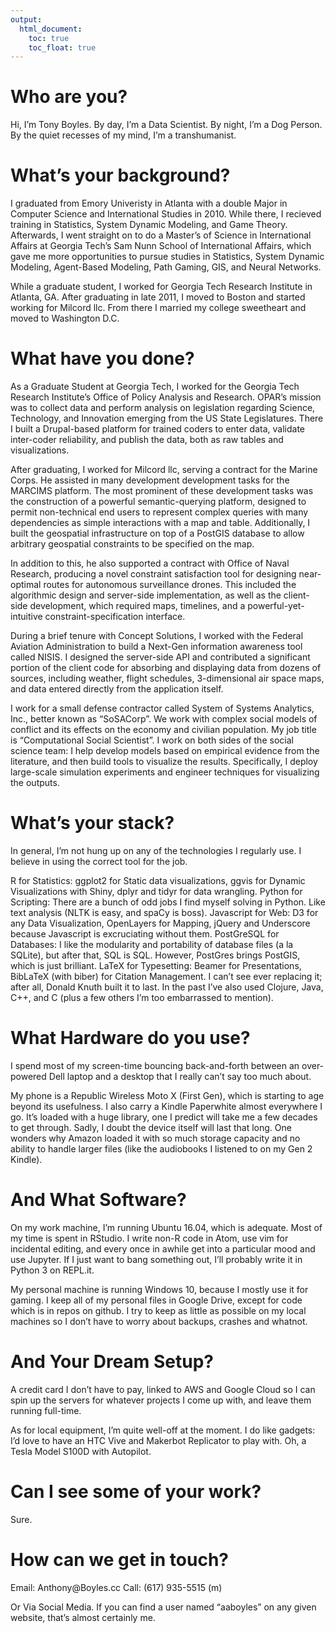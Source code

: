 ```yaml
---
output:
  html_document:
    toc: true
    toc_float: true
---
```


# Who are you?
Hi, I’m Tony Boyles. By day, I’m a Data Scientist. By night, I'm a Dog Person. By the quiet recesses of my mind, I'm a transhumanist.

# What's your background?
I graduated from Emory Univeristy in Atlanta with a double Major in Computer Science and International Studies in 2010. While there, I recieved training in Statistics, System Dynamic Modeling, and Game Theory. Afterwards, I went straight on to do a Master’s of Science in International Affairs at Georgia Tech’s Sam Nunn School of International Affairs, which gave me more opportunities to pursue studies in Statistics, System Dynamic Modeling, Agent-Based Modeling, Path Gaming, GIS, and Neural Networks.

While a graduate student, I worked for Georgia Tech Research Institute in Atlanta, GA. After graduating in late 2011, I moved to Boston and started working for Milcord llc. From there I married my college sweetheart and moved to Washington D.C.

# What have you done?
As a Graduate Student at Georgia Tech, I worked for the Georgia Tech Research Institute’s Office of Policy Analysis and Research. OPAR’s mission was to collect data and perform analysis on legislation regarding Science, Technology, and Innovation emerging from the US State Legislatures. There I built a Drupal-based platform for trained coders to enter data, validate inter-coder reliability, and publish the data, both as raw tables and visualizations.

After graduating, I worked for Milcord llc, serving a contract for the Marine Corps. He assisted in many development development tasks for the MARCIMS platform. The most prominent of these development tasks was the construction of a powerful semantic-querying platform, designed to permit non-technical end users to represent complex queries with many dependencies as simple interactions with a map and table. Additionally, I built the geospatial infrastructure on top of a PostGIS database to allow arbitrary geospatial constraints to be specified on the map.

In addition to this, he also supported a contract with Office of Naval Research, producing a novel constraint satisfaction tool for designing near-optimal routes for autonomous surveillance drones. This included the algorithmic design and server-side implementation, as well as the client-side development, which required maps, timelines, and a powerful-yet-intuitive constraint-specification interface.

During a brief tenure with Concept Solutions, I worked with the Federal Aviation Administration to build a Next-Gen information awareness tool called NISIS. I designed the server-side API and contributed a significant portion of the client code for absorbing and displaying data from dozens of sources, including weather, flight schedules, 3-dimensional air space maps, and data entered directly from the application itself.

I work for a small defense contractor called System of Systems Analytics, Inc., better known as “SoSACorp”. We work with complex social models of conflict and its effects on the economy and civilian population. My job title is “Computational Social Scientist”. I work on both sides of the social science team: I help develop models based on empirical evidence from the literature, and then build tools to visualize the results. Specifically, I deploy large-scale simulation experiments and engineer techniques for visualizing the outputs.

# What’s your stack?
In general, I’m not hung up on any of the technologies I regularly use. I believe in using the correct tool for the job.

R for Statistics: ggplot2 for Static data visualizations, ggvis for Dynamic Visualizations with Shiny, dplyr and tidyr for data wrangling.
Python for Scripting: There are a bunch of odd jobs I find myself solving in Python. Like text analysis (NLTK is easy, and spaCy is boss).
Javascript for Web: D3 for any Data Visualization, OpenLayers for Mapping, jQuery and Underscore because Javascript is excruciating without them.
PostGreSQL for Databases: I like the modularity and portability of database files (a la SQLite), but after that, SQL is SQL. However, PostGres brings PostGIS, which is just brilliant.
LaTeX for Typesetting: Beamer for Presentations, BibLaTeX (with biber) for Citation Management. I can’t see ever replacing it; after all, Donald Knuth built it to last.
In the past I’ve also used Clojure, Java, C++, and C (plus a few others I’m too embarrassed to mention).

# What Hardware do you use?
I spend most of my screen-time bouncing back-and-forth between an over-powered Dell laptop and a desktop that I really can’t say too much about.

My phone is a Republic Wireless Moto X (First Gen), which is starting to age beyond its usefulness. I also carry a Kindle Paperwhite almost everywhere I go. It’s loaded with a huge library, one I predict will take me a few decades to get through. Sadly, I doubt the device itself will last that long. One wonders why Amazon loaded it with so much storage capacity and no ability to handle larger files (like the audiobooks I listened to on my Gen 2 Kindle).

# And What Software?
On my work machine, I’m running Ubuntu 16.04, which is adequate. Most of my time is spent in RStudio. I write non-R code in Atom, use vim for incidental editing, and every once in awhile get into a particular mood and use Jupyter. If I just want to bang something out, I'll probably write it in Python 3 on REPL.it.

My personal machine is running Windows 10, because I mostly use it for gaming. I keep all of my personal files in Google Drive, except for code which is in repos on github. I try to keep as little as possible on my local machines so I don’t have to worry about backups, crashes and whatnot.

# And Your Dream Setup?
A credit card I don’t have to pay, linked to AWS and Google Cloud so I can spin up the servers for whatever projects I come up with, and leave them running full-time.

As for local equipment, I’m quite well-off at the moment. I do like gadgets: I’d love to have an HTC Vive and Makerbot Replicator to play with. Oh, a Tesla Model S100D with Autopilot.

# Can I see some of your work?
Sure.

# How can we get in touch?
Email: Anthony@Boyles.cc
Call: (617) 935-5515 (m)

Or Via Social Media. If you can find a user named “aaboyles” on any given website, that’s almost certainly me.